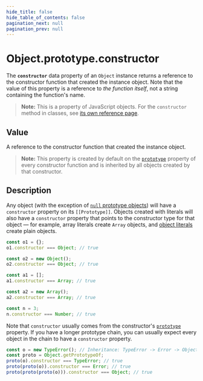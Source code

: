 ```yaml
---
hide_title: false
hide_table_of_contents: false
pagination_next: null
pagination_prev: null
---
```

# Object.prototype.constructor

The **`constructor`** data property of an `Object` instance returns a reference to the constructor function that created the instance object. Note that the value of this property is a reference to _the function itself_, not a string containing the function's name.

> **Note:** This is a property of JavaScript objects. For the `constructor` method in classes, see [its own reference page](https://developer.mozilla.org/docs/Web/JavaScript/Reference/Classes/constructor).

## Value

A reference to the constructor function that created the instance object.

> **Note:** This property is created by default on the [`prototype`](../../../globals/Function/prototype/) property of every constructor function and is inherited by all objects created by that constructor.

## Description

Any object (with the exception of [`null` prototype objects](https://developer.mozilla.org/docs/Web/JavaScript/Reference/Global_Objects/Object#null-prototype_objects)) will have a `constructor` property on its `[[Prototype]]`. Objects created with literals will also have a `constructor` property that points to the constructor type for that object — for example, array literals create `Array` objects, and [object literals](https://developer.mozilla.org/docs/Web/JavaScript/Reference/Operators/Object_initializer) create plain objects.

```js
const o1 = {};
o1.constructor === Object; // true

const o2 = new Object();
o2.constructor === Object; // true

const a1 = [];
a1.constructor === Array; // true

const a2 = new Array();
a2.constructor === Array; // true

const n = 3;
n.constructor === Number; // true
```

Note that `constructor` usually comes from the constructor's [`prototype`](../../../globals/Function/prototype/) property. If you have a longer prototype chain, you can usually expect every object in the chain to have a `constructor` property.

```js
const o = new TypeError(); // Inheritance: TypeError -> Error -> Object
const proto = Object.getPrototypeOf;
proto(o).constructor === TypeError; // true
proto(proto(o)).constructor === Error; // true
proto(proto(proto(o))).constructor === Object; // true
```
